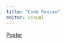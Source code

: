 ```yaml
---
title: "Code Review"
editor: visual
---
```


[Poster](https://raw.githubusercontent.com/rlisinker/website-quarto/main/files/code-review/Lisinker_CodeReview_Poster.pdf)
